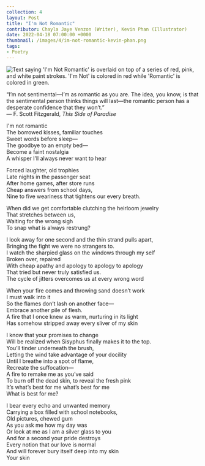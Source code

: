 ---
collection: 4
layout: Post
title: "I'm Not Romantic"
contributor: Chayla Jaye Venzon (Writer), Kevin Phan (Illustrator)
date: 2022-04-18 07:00:00 +0000
thumbnail: /images/4/im-not-romantic-kevin-phan.png
tags: 
- Poetry
---
<div class="center">
    <img src="/images/4/im-not-romantic-kevin-phan.png" 
        alt="Text saying 'I'm Not Romantic' is overlaid on top of a series of red, pink, and white paint strokes. 'I'm Not' is colored in red while 'Romantic' is colored in green."
        class="w650" />
</div>

<p class="center">
“I’m not sentimental&mdash;I’m as romantic as you are. The idea, you know, is that the sentimental person thinks things will last&mdash;the romantic person has a desperate confidence that they won’t.”<br />
&mdash; F. Scott Fitzgerald, <em>This Side of Paradise</em>
</p>

I'm not romantic<br />
The borrowed kisses, familiar touches<br />
Sweet words before sleep&mdash;<br />
The goodbye to an empty bed&mdash;<br />
Become a faint nostalgia<br />
A whisper I’ll always never want to hear 

Forced laughter, old trophies<br />
Late nights in the passenger seat<br />
After home games, after store runs<br />
Cheap answers from school days,<br />
Nine to five weariness that tightens our every breath.

When did we get comfortable clutching the heirloom jewelry<br />
That stretches between us,<br />
Waiting for the wrong sigh<br />
To snap what is always restrung?

I look away for one second and the thin strand pulls apart,<br />
Bringing the fight we were no strangers to.<br />
I watch the sharpied glass on the windows through my self<br />
Broken over, repaired<br />
With cheap apathy and apology to apology to apology<br />
That tried but never truly satisfied us.<br />
The cycle of jitters overcomes us at every wrong word

When your fire comes and throwing sand doesn’t work<br />
I must walk into it<br />
So the flames don’t lash on another face&mdash;<br />
Embrace another pile of flesh.<br />
A fire that I once knew as warm, nurturing in its light<br />
Has somehow stripped away every sliver of my skin

I know that your promises to change<br />
Will be realized when Sisyphus finally makes it to the top.<br />
You’ll tinder underneath the brush,<br />
Letting the wind take advantage of your docility<br />
Until I breathe into a spot of flame,<br />
Recreate the suffocation&mdash;<br />
A fire to remake me as you’ve said<br />
To burn off the dead skin, to reveal the fresh pink<br />
It’s what’s best for me what’s best for me<br />
What is best for me?

I bear every echo and unwanted memory<br />
Carrying a box filled with school notebooks,<br />
Old pictures, chewed gum<br />
As you ask me how my day was<br />
Or look at me as I am a silver glass to you<br />
And for a second your pride destroys<br />
Every notion that our love is normal<br />
And will forever bury itself deep into my skin<br />
Your skin
